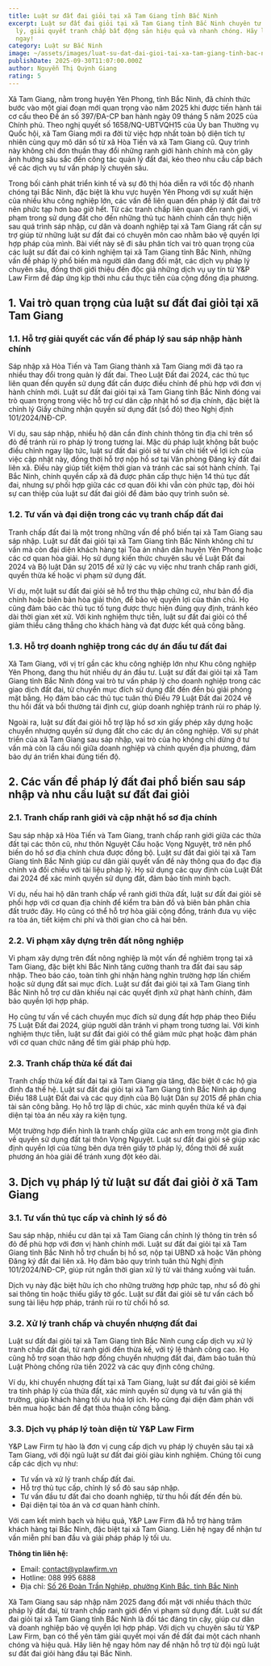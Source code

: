 ```yaml
---
title: Luật sư đất đai giỏi tại xã Tam Giang tỉnh Bắc Ninh
excerpt: Luật sư đất đai giỏi tại xã Tam Giang tỉnh Bắc Ninh chuyên tư vấn pháp
  lý, giải quyết tranh chấp bất động sản hiệu quả và nhanh chóng. Hãy liên hệ
  ngay!
category: Luật sư Bắc Ninh
image: ~/assets/images/luat-su-dat-dai-gioi-tai-xa-tam-giang-tinh-bac-ninh.png
publishDate: 2025-09-30T11:07:00.000Z
author: Nguyễn Thị Quỳnh Giang
rating: 5
---
```

Xã Tam Giang, nằm trong huyện Yên Phong, tỉnh Bắc Ninh, đã chính thức bước vào một giai đoạn mới quan trọng vào năm 2025 khi được tiến hành tái cơ cấu theo Đề án số 397/ĐA-CP ban hành ngày 09 tháng 5 năm 2025 của Chính phủ. Theo nghị quyết số 1658/NQ-UBTVQH15 của Ủy ban Thường vụ Quốc hội, xã Tam Giang mới ra đời từ việc hợp nhất toàn bộ diện tích tự nhiên cùng quy mô dân số từ xã Hòa Tiến và xã Tam Giang cũ. Quy trình này không chỉ đơn thuần thay đổi những ranh giới hành chính mà còn gây ảnh hưởng sâu sắc đến công tác quản lý đất đai, kéo theo nhu cầu cấp bách về các dịch vụ tư vấn pháp lý chuyên sâu.

Trong bối cảnh phát triển kinh tế và sự đô thị hóa diễn ra với tốc độ nhanh chóng tại Bắc Ninh, đặc biệt là khu vực huyện Yên Phong với sự xuất hiện của nhiều khu công nghiệp lớn, các vấn đề liên quan đến pháp lý đất đai trở nên phức tạp hơn bao giờ hết. Từ các tranh chấp liên quan đến ranh giới, vi phạm trong sử dụng đất cho đến những thủ tục hành chính cần thực hiện sau quá trình sáp nhập, cư dân và doanh nghiệp tại xã Tam Giang rất cần sự trợ giúp từ những luật sư đất đai có chuyên môn cao nhằm bảo vệ quyền lợi hợp pháp của mình. Bài viết này sẽ đi sâu phân tích vai trò quan trọng của các luật sư đất đai có kinh nghiệm tại xã Tam Giang tỉnh Bắc Ninh, những vấn đề pháp lý phổ biến mà người dân đang đối mặt, các dịch vụ pháp lý chuyên sâu, đồng thời giới thiệu đến độc giả những dịch vụ uy tín từ Y&P Law Firm để đáp ứng kịp thời nhu cầu thực tiễn của cộng đồng địa phương.

## 1. Vai trò quan trọng của luật sư đất đai giỏi tại xã Tam Giang

### 1.1. Hỗ trợ giải quyết các vấn đề pháp lý sau sáp nhập hành chính

Sáp nhập xã Hòa Tiến và Tam Giang thành xã Tam Giang mới đã tạo ra nhiều thay đổi trong quản lý đất đai. Theo Luật Đất đai 2024, các thủ tục liên quan đến quyền sử dụng đất cần được điều chỉnh để phù hợp với đơn vị hành chính mới. Luật sư đất đai giỏi tại xã Tam Giang tỉnh Bắc Ninh đóng vai trò quan trọng trong việc hỗ trợ cư dân cập nhật hồ sơ địa chính, đặc biệt là chỉnh lý Giấy chứng nhận quyền sử dụng đất (sổ đỏ) theo Nghị định 101/2024/NĐ-CP.

Ví dụ, sau sáp nhập, nhiều hộ dân cần đính chính thông tin địa chỉ trên sổ đỏ để tránh rủi ro pháp lý trong tương lai. Mặc dù pháp luật không bắt buộc điều chỉnh ngay lập tức, luật sư đất đai giỏi sẽ tư vấn chi tiết về lợi ích của việc cập nhật này, đồng thời hỗ trợ nộp hồ sơ tại Văn phòng Đăng ký đất đai liên xã. Điều này giúp tiết kiệm thời gian và tránh các sai sót hành chính. Tại Bắc Ninh, chính quyền cấp xã đã được phân cấp thực hiện 14 thủ tục đất đai, nhưng sự phối hợp giữa các cơ quan đôi khi vẫn còn phức tạp, đòi hỏi sự can thiệp của luật sư đất đai giỏi để đảm bảo quy trình suôn sẻ.

### 1.2. Tư vấn và đại diện trong các vụ tranh chấp đất đai

Tranh chấp đất đai là một trong những vấn đề phổ biến tại xã Tam Giang sau sáp nhập. Luật sư đất đai giỏi tại xã Tam Giang tỉnh Bắc Ninh không chỉ tư vấn mà còn đại diện khách hàng tại Tòa án nhân dân huyện Yên Phong hoặc các cơ quan hòa giải. Họ sử dụng kiến thức chuyên sâu về Luật Đất đai 2024 và Bộ luật Dân sự 2015 để xử lý các vụ việc như tranh chấp ranh giới, quyền thừa kế hoặc vi phạm sử dụng đất.

Ví dụ, một luật sư đất đai giỏi sẽ hỗ trợ thu thập chứng cứ, như bản đồ địa chính hoặc biên bản hòa giải thôn, để bảo vệ quyền lợi của thân chủ. Họ cũng đảm bảo các thủ tục tố tụng được thực hiện đúng quy định, tránh kéo dài thời gian xét xử. Với kinh nghiệm thực tiễn, luật sư đất đai giỏi có thể giảm thiểu căng thẳng cho khách hàng và đạt được kết quả công bằng.

### 1.3. Hỗ trợ doanh nghiệp trong các dự án đầu tư đất đai

Xã Tam Giang, với vị trí gần các khu công nghiệp lớn như Khu công nghiệp Yên Phong, đang thu hút nhiều dự án đầu tư. Luật sư đất đai giỏi tại xã Tam Giang tỉnh Bắc Ninh đóng vai trò tư vấn pháp lý cho doanh nghiệp trong các giao dịch đất đai, từ chuyển mục đích sử dụng đất đến đền bù giải phóng mặt bằng. Họ đảm bảo các thủ tục tuân thủ Điều 79 Luật Đất đai 2024 về thu hồi đất và bồi thường tái định cư, giúp doanh nghiệp tránh rủi ro pháp lý.

Ngoài ra, luật sư đất đai giỏi hỗ trợ lập hồ sơ xin giấy phép xây dựng hoặc chuyển nhượng quyền sử dụng đất cho các dự án công nghiệp. Với sự phát triển của xã Tam Giang sau sáp nhập, vai trò của họ không chỉ dừng ở tư vấn mà còn là cầu nối giữa doanh nghiệp và chính quyền địa phương, đảm bảo dự án triển khai đúng tiến độ.

## 2. Các vấn đề pháp lý đất đai phổ biến sau sáp nhập và nhu cầu luật sư đất đai giỏi

### 2.1. Tranh chấp ranh giới và cập nhật hồ sơ địa chính

Sau sáp nhập xã Hòa Tiến và Tam Giang, tranh chấp ranh giới giữa các thửa đất tại các thôn cũ, như thôn Nguyệt Cầu hoặc Vọng Nguyệt, trở nên phổ biến do hồ sơ địa chính chưa được đồng bộ. Luật sư đất đai giỏi tại xã Tam Giang tỉnh Bắc Ninh giúp cư dân giải quyết vấn đề này thông qua đo đạc địa chính và đối chiếu với tài liệu pháp lý. Họ sử dụng các quy định của Luật Đất đai 2024 để xác minh quyền sử dụng đất, đảm bảo tính minh bạch.

Ví dụ, nếu hai hộ dân tranh chấp về ranh giới thửa đất, luật sư đất đai giỏi sẽ phối hợp với cơ quan địa chính để kiểm tra bản đồ và biên bản phân chia đất trước đây. Họ cũng có thể hỗ trợ hòa giải cộng đồng, tránh đưa vụ việc ra tòa án, tiết kiệm chi phí và thời gian cho cả hai bên.

### 2.2. Vi phạm xây dựng trên đất nông nghiệp

Vi phạm xây dựng trên đất nông nghiệp là một vấn đề nghiêm trọng tại xã Tam Giang, đặc biệt khi Bắc Ninh tăng cường thanh tra đất đai sau sáp nhập. Theo báo cáo, toàn tỉnh ghi nhận hàng nghìn trường hợp lấn chiếm hoặc sử dụng đất sai mục đích. Luật sư đất đai giỏi tại xã Tam Giang tỉnh Bắc Ninh hỗ trợ cư dân khiếu nại các quyết định xử phạt hành chính, đảm bảo quyền lợi hợp pháp.

Họ cũng tư vấn về cách chuyển mục đích sử dụng đất hợp pháp theo Điều 75 Luật Đất đai 2024, giúp người dân tránh vi phạm trong tương lai. Với kinh nghiệm thực tiễn, luật sư đất đai giỏi có thể giảm mức phạt hoặc đàm phán với cơ quan chức năng để tìm giải pháp phù hợp.

### 2.3. Tranh chấp thừa kế đất đai

Tranh chấp thừa kế đất đai tại xã Tam Giang gia tăng, đặc biệt ở các hộ gia đình đa thế hệ. Luật sư đất đai giỏi tại xã Tam Giang tỉnh Bắc Ninh áp dụng Điều 188 Luật Đất đai và các quy định của Bộ luật Dân sự 2015 để phân chia tài sản công bằng. Họ hỗ trợ lập di chúc, xác minh quyền thừa kế và đại diện tại tòa án nếu xảy ra kiện tụng.

Một trường hợp điển hình là tranh chấp giữa các anh em trong một gia đình về quyền sử dụng đất tại thôn Vọng Nguyệt. Luật sư đất đai giỏi sẽ giúp xác định quyền lợi của từng bên dựa trên giấy tờ pháp lý, đồng thời đề xuất phương án hòa giải để tránh xung đột kéo dài.

## 3. Dịch vụ pháp lý từ luật sư đất đai giỏi ở xã Tam Giang

### 3.1. Tư vấn thủ tục cấp và chỉnh lý sổ đỏ

Sau sáp nhập, nhiều cư dân tại xã Tam Giang cần chỉnh lý thông tin trên sổ đỏ để phù hợp với đơn vị hành chính mới. Luật sư đất đai giỏi tại xã Tam Giang tỉnh Bắc Ninh hỗ trợ chuẩn bị hồ sơ, nộp tại UBND xã hoặc Văn phòng Đăng ký đất đai liên xã. Họ đảm bảo quy trình tuân thủ Nghị định 101/2024/NĐ-CP, giúp rút ngắn thời gian xử lý từ vài tháng xuống vài tuần.

Dịch vụ này đặc biệt hữu ích cho những trường hợp phức tạp, như sổ đỏ ghi sai thông tin hoặc thiếu giấy tờ gốc. Luật sư đất đai giỏi sẽ tư vấn cách bổ sung tài liệu hợp pháp, tránh rủi ro từ chối hồ sơ.

### 3.2. Xử lý tranh chấp và chuyển nhượng đất đai

Luật sư đất đai giỏi tại xã Tam Giang tỉnh Bắc Ninh cung cấp dịch vụ xử lý tranh chấp đất đai, từ ranh giới đến thừa kế, với tỷ lệ thành công cao. Họ cũng hỗ trợ soạn thảo hợp đồng chuyển nhượng đất đai, đảm bảo tuân thủ Luật Phòng chống rửa tiền 2022 và các quy định công chứng.

Ví dụ, khi chuyển nhượng đất tại xã Tam Giang, luật sư đất đai giỏi sẽ kiểm tra tính pháp lý của thửa đất, xác minh quyền sử dụng và tư vấn giá thị trường, giúp khách hàng tối ưu hóa lợi ích. Họ cũng đại diện đàm phán với bên mua hoặc bán để đạt thỏa thuận công bằng.

### 3.3. Dịch vụ pháp lý toàn diện từ Y&P Law Firm

Y&P Law Firm tự hào là đơn vị cung cấp dịch vụ pháp lý chuyên sâu tại xã Tam Giang, với đội ngũ luật sư đất đai giỏi giàu kinh nghiệm. Chúng tôi cung cấp các dịch vụ như:

* Tư vấn và xử lý tranh chấp đất đai.
* Hỗ trợ thủ tục cấp, chỉnh lý sổ đỏ sau sáp nhập.
* Tư vấn đầu tư đất đai cho doanh nghiệp, từ thu hồi đất đến đền bù.
* Đại diện tại tòa án và cơ quan hành chính.

Với cam kết minh bạch và hiệu quả, Y&P Law Firm đã hỗ trợ hàng trăm khách hàng tại Bắc Ninh, đặc biệt tại xã Tam Giang. Liên hệ ngay để nhận tư vấn miễn phí ban đầu và giải pháp pháp lý tối ưu.

**Thông tin liên hệ:**

* Email: contact@yplawfirm.vn
* Hotline: 088 995 6888
* Địa chỉ: [Số 26 Đoàn Trần Nghiệp, phường Kinh Bắc, tỉnh Bắc Ninh](https://maps.app.goo.gl/rshEGjk6EBzc3D7h8)

Xã Tam Giang sau sáp nhập năm 2025 đang đối mặt với nhiều thách thức pháp lý đất đai, từ tranh chấp ranh giới đến vi phạm sử dụng đất. Luật sư đất đai giỏi tại xã Tam Giang tỉnh Bắc Ninh là đối tác đáng tin cậy, giúp cư dân và doanh nghiệp bảo vệ quyền lợi hợp pháp. Với dịch vụ chuyên sâu từ Y&P Law Firm, bạn có thể yên tâm giải quyết mọi vấn đề đất đai một cách nhanh chóng và hiệu quả. Hãy liên hệ ngay hôm nay để nhận hỗ trợ từ đội ngũ luật sư đất đai giỏi hàng đầu tại Bắc Ninh.
